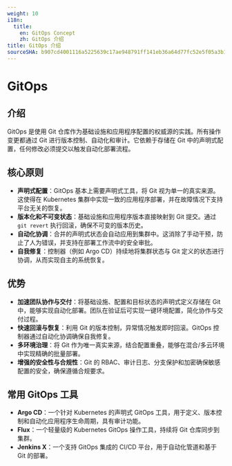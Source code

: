 ```yaml
---
weight: 10
i18n:
  title:
    en: GitOps Concept
    zh: GitOps 介绍
title: GitOps 介绍
sourceSHA: b907cd4001116a5225639c17ae948791ff141eb36a64d77fc52e5f05a3b1dc66
---
```


# GitOps

## 介绍

GitOps 是使用 Git 仓库作为基础设施和应用程序配置的权威源的实践。所有操作变更都通过 Git 进行版本控制、自动化和审计。它依赖于存储在 Git 中的声明式配置，任何修改必须提交以触发自动化部署流程。

## 核心原则

- **声明式配置**：GitOps 基本上需要声明式工具，将 Git 视为单一的真实来源。这使得在 Kubernetes 集群中实现一致的应用程序部署，并在故障情况下支持平台无关的恢复。
- **版本化和不可变状态**：基础设施和应用程序版本直接映射到 Git 提交。通过 `git revert` 执行回滚，确保不可变的版本历史。
- **自动化协调**：合并的声明式状态会自动应用到集群中。这消除了手动干预，防止了人为错误，并支持在部署工作流中的安全审批。
- **自我修复**：控制器（例如 Argo CD）持续地将集群状态与 Git 定义的状态进行协调，从而实现自主的系统恢复。

## 优势 <a id="gitops-advantage" />

- **加速团队协作与交付**：将基础设施、配置和目标状态的声明式定义存储在 Git 中，能够实现自动化部署。团队在验证后可实现一键环境配置，简化协作与交付过程。
- **快速回滚与恢复**：利用 Git 的版本控制，异常情况触发即时回滚。GitOps 控制器通过自动化协调确保自我修复。
- **多环境治理**：将 Git 作为唯一真实来源，结合配置重叠，能够在混合/多云环境中实现精确的批量部署。
- **增强的安全性与合规性**：Git 的 RBAC、审计日志、分支保护和加密确保敏感配置的安全，确保遵循合规要求。

## 常用 GitOps 工具

- **Argo CD**：一个针对 Kubernetes 的声明式 GitOps 工具，用于定义、版本控制和自动化应用程序生命周期，具有审计功能。
- **Flux**：一个轻量级的 Kubernetes GitOps 操作工具，持续将 Git 仓库同步到集群。
- **Jenkins X**：一个支持 GitOps 集成的 CI/CD 平台，用于自动化管道和基于 Git 的部署。
